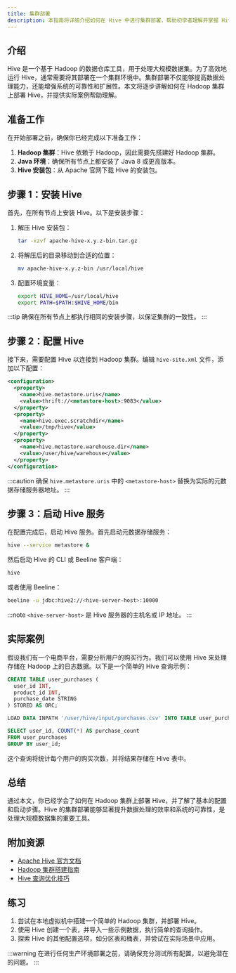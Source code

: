```yaml
---
title: 集群部署
description: 本指南将详细介绍如何在 Hive 中进行集群部署，帮助初学者理解并掌握 Hive 集群的搭建与配置。
---
```


## 介绍

Hive 是一个基于 Hadoop 的数据仓库工具，用于处理大规模数据集。为了高效地运行 Hive，通常需要将其部署在一个集群环境中。集群部署不仅能够提高数据处理能力，还能增强系统的可靠性和扩展性。本文将逐步讲解如何在 Hadoop 集群上部署 Hive，并提供实际案例帮助理解。

## 准备工作

在开始部署之前，确保你已经完成以下准备工作：

1. **Hadoop 集群**：Hive 依赖于 Hadoop，因此需要先搭建好 Hadoop 集群。
2. **Java 环境**：确保所有节点上都安装了 Java 8 或更高版本。
3. **Hive 安装包**：从 Apache 官网下载 Hive 的安装包。

## 步骤 1：安装 Hive

首先，在所有节点上安装 Hive。以下是安装步骤：

1. 解压 Hive 安装包：
   ```bash
   tar -xzvf apache-hive-x.y.z-bin.tar.gz
   ```
2. 将解压后的目录移动到合适的位置：
   ```bash
   mv apache-hive-x.y.z-bin /usr/local/hive
   ```
3. 配置环境变量：
   ```bash
   export HIVE_HOME=/usr/local/hive
   export PATH=$PATH:$HIVE_HOME/bin
   ```

:::tip
确保在所有节点上都执行相同的安装步骤，以保证集群的一致性。
:::

## 步骤 2：配置 Hive

接下来，需要配置 Hive 以连接到 Hadoop 集群。编辑 `hive-site.xml` 文件，添加以下配置：

```xml
<configuration>
  <property>
    <name>hive.metastore.uris</name>
    <value>thrift://<metastore-host>:9083</value>
  </property>
  <property>
    <name>hive.exec.scratchdir</name>
    <value>/tmp/hive</value>
  </property>
  <property>
    <name>hive.metastore.warehouse.dir</name>
    <value>/user/hive/warehouse</value>
  </property>
</configuration>
```

:::caution
确保 `hive.metastore.uris` 中的 `<metastore-host>` 替换为实际的元数据存储服务器地址。
:::

## 步骤 3：启动 Hive 服务

在配置完成后，启动 Hive 服务。首先启动元数据存储服务：

```bash
hive --service metastore &
```

然后启动 Hive 的 CLI 或 Beeline 客户端：

```bash
hive
```

或者使用 Beeline：

```bash
beeline -u jdbc:hive2://<hive-server-host>:10000
```

:::note
`<hive-server-host>` 是 Hive 服务器的主机名或 IP 地址。
:::

## 实际案例

假设我们有一个电商平台，需要分析用户的购买行为。我们可以使用 Hive 来处理存储在 Hadoop 上的日志数据。以下是一个简单的 Hive 查询示例：

```sql
CREATE TABLE user_purchases (
  user_id INT,
  product_id INT,
  purchase_date STRING
) STORED AS ORC;

LOAD DATA INPATH '/user/hive/input/purchases.csv' INTO TABLE user_purchases;

SELECT user_id, COUNT(*) AS purchase_count
FROM user_purchases
GROUP BY user_id;
```

这个查询将统计每个用户的购买次数，并将结果存储在 Hive 表中。

## 总结

通过本文，你已经学会了如何在 Hadoop 集群上部署 Hive，并了解了基本的配置和启动步骤。Hive 的集群部署能够显著提升数据处理的效率和系统的可靠性，是处理大规模数据集的重要工具。

## 附加资源

- [Apache Hive 官方文档](https://hive.apache.org/)
- [Hadoop 集群搭建指南](https://hadoop.apache.org/docs/stable/hadoop-project-dist/hadoop-common/ClusterSetup.html)
- [Hive 查询优化技巧](https://cwiki.apache.org/confluence/display/Hive/LanguageManual+Optimization)

## 练习

1. 尝试在本地虚拟机中搭建一个简单的 Hadoop 集群，并部署 Hive。
2. 使用 Hive 创建一个表，并导入一些示例数据，执行简单的查询操作。
3. 探索 Hive 的其他配置选项，如分区表和桶表，并尝试在实际场景中应用。

:::warning
在进行任何生产环境部署之前，请确保充分测试所有配置，以避免潜在的问题。
:::